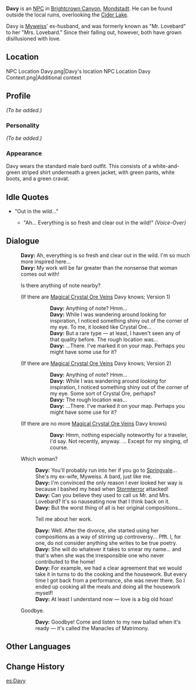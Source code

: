 {{Meta
<!-- Remove this template after adding the missing info -->
|missing_NPC_profile  = yes
}}
{{Character Infobox
|image            = NPC Davy.png
|region           = Mondstadt
|title            = Bard
|spouse           = Myweiss
|spouseNote       = Ex-wife
|type             = NPC
}}
'''Davy''' is an [[NPC]] in [[Brightcrown Canyon]], [[Mondstadt]]. He can be found outside the local ruins, overlooking the [[Cider Lake]].

Davy is [[Myweiss]]' ex-husband, and was formerly known as "Mr. Lovebard" to her "Mrs. Lovebard." Since their falling out, however, both have grown disillusioned with love.

==Location==
<gallery hideaddbutton="true" captionalign="center">
NPC Location Davy.png|Davy's location
NPC Location Davy Context.png|Additional context
</gallery>

==Profile==
<!--detailed story/lore information goes here-->
''(To be added.)''

===Personality===
''(To be added.)''

===Appearance===
Davy wears the standard male bard outfit. This consists of a white-and-green striped shirt underneath a green jacket, with green pants, white boots, and a green cravat.

==Idle Quotes==
* "Out in the wild..."
** {{A|VO Davy 01.ogg}} "Ah... Everything is so fresh and clear out in the wild!" ''(Voice-Over)''

==Dialogue==
{{Dialogue start}}
:'''Davy:''' Ah, everything is so fresh and clear out in the wild. I'm so much more inspired here...
:'''Davy:''' My work will be far greater than the nonsense that woman comes out with!
:{{DIcon|!}} Is there anything of note nearby?
:;(If there are [[Magical Crystal Chunk|Magical Crystal Ore Veins]] Davy knows; Version 1)
:::'''Davy:''' Anything of note? Hmm...
:::'''Davy:''' While I was wandering around looking for inspiration, I noticed something shiny out of the corner of my eye. To me, it looked like Crystal Ore...
:::'''Davy:''' But a rare type &mdash; at least, I haven't seen any of that quality before. The rough location was...
:::'''Davy:''' ...There. I've marked it on your map. Perhaps you might have some use for it?
::;([[Rich Ore Reserve]]s nearby marked on the map)
:;(If there are [[Magical Crystal Chunk|Magical Crystal Ore Veins]] Davy knows; Version 2)
:::'''Davy:''' Anything of note? Hmm...
:::'''Davy:''' While I was wandering around looking for inspiration, I noticed something shiny out of the corner of my eye. Some sort of Crystal Ore, perhaps?
:::'''Davy:''' The rough location was...
:::'''Davy:''' ...There. I've marked it on your map. Perhaps you might have some use for it?
::;([[Rich Ore Reserve]]s nearby marked on the map)
:;(If there are no more [[Magical Crystal Chunk|Magical Crystal Ore Veins]] Davy knows)
:::'''Davy:''' Hmm, nothing especially noteworthy for a traveler, I'd say. Not recently, anyway. ... Except for my singing, of course.
:{{DIcon}} Which woman?
::'''Davy:''' You'll probably run into her if you go to [[Springvale]]... She's my ex-wife, Myweiss. A bard, just like me.
::'''Davy:''' I'm convinced the only reason I ever looked her way is because I bashed my head when [[Stormterror]] attacked!
::'''Davy:''' Can you believe they used to call us Mr. and Mrs. Lovebard? It's so nauseating now that I think back on it.
::'''Davy:''' But the worst thing of all is her original compositions...
::{{DIcon}} Tell me about her work.
::'''Davy:''' Well. After the divorce, she started using her compositions as a way of stirring up controversy... Pfft. I, for one, do not consider anything she writes to be true poetry.
::'''Davy:''' She will do whatever it takes to smear my name... and that's when she was the irresponsible one who never contributed to the home!
::'''Davy:''' For example, we had a clear agreement that we would take it in turns to do the cooking and the housework. But every time I got back from a performance, she was never there. So I ended up cooking all the meals and doing all the housework myself!
::'''Davy:''' At least I understand now &mdash; love is a big old hoax!
:{{DIcon}} Goodbye.
::'''Davy:''' Goodbye! Come and listen to my new ballad when it's ready &mdash; it's called the Manacles of Matrimony.
{{Dialogue end}}

==Other Languages==
{{Other Languages|default_hidden = 1
|en      = Davy
|zhs     = 戴维
|zhs_rm  = Dàiwéi
|zht     = 戴維
|zht_rm  = Dàiwéi
|ja      = デービー
|ja_rm   = Deebii
|ko      = 데이비
|ko_rm   = De'ibi
|es      = Davis
|fr      = Davy
|ru      = Дэвис
|th      = Davy
|vi      = Davy
|de      = Davy
|id      = Davy
|pt      = Davy
}}

==Change History==
{{Change History|1.0}}
[[es:Davy]]